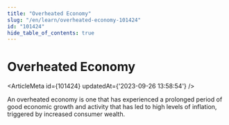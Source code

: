 ```yaml
---
title: "Overheated Economy"
slug: "/en/learn/overheated-economy-101424"
id: "101424"
hide_table_of_contents: true
---
```



# Overheated Economy

<ArticleMeta id={101424} updatedAt={'2023-09-26 13:58:54'} />
<div className='border-solid border-b border-t-0 my-4 border-[var(--ifm-color-gray-300)]' />

An overheated economy is one that has experienced a prolonged period of good economic growth and activity that has led to high levels of inflation, triggered by increased consumer wealth.
